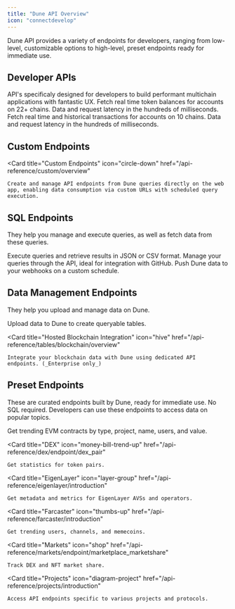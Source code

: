 ```yaml
---
title: "Dune API Overview"
icon: "connectdevelop"
---
```


Dune API provides a variety of endpoints for developers, ranging from low-level, customizable options to high-level, preset endpoints ready for immediate use.

## Developer APIs
  API's specificaly designed for developers to build performant multichain applications with fantastic UX.
  <CardGroup cols={2}>
    <Card
      title="Token Balances"
      icon="circle-down"
      href="../../developer-apis/balances"
    >
      Fetch real time token balances for accounts on 22+ chains. Data and request latency in the hundreds of milliseconds.
    </Card>
    <Card
      title="Transactions"
      icon="circle-down"
      href="../../developer-apis/transactions"
    >
      Fetch real time and historical transactions for accounts on 10 chains. Data and request latency in the hundreds of milliseconds.
    </Card>
  </CardGroup>

## Custom Endpoints
  <Card
    title="Custom Endpoints"
    icon="circle-down"
    href="/api-reference/custom/overview"
  >
    Create and manage API endpoints from Dune queries directly on the web app, enabling data consumption via custom URLs with scheduled query execution.
  </Card>

## SQL Endpoints
They help you manage and execute queries, as well as fetch data from these queries.

<CardGroup cols={3}>
  <Card
    title="Executions and Results"
    icon="cloud-arrow-down"
    href="/api-reference/executions/execution-object"
  >
    Execute queries and retrieve results in JSON or CSV format.
  </Card>
  <Card
    title="Query Management"
    icon="floppy-disk"
    href="/api-reference/queries/endpoint/query-object"
  >
    Manage your queries through the API, ideal for integration with GitHub.
  </Card>
  <Card title="Webhooks" icon="webhook" href="/api-reference/webhooks/webhook">
    Push Dune data to your webhooks on a custom schedule.
  </Card>
</CardGroup>

## Data Management Endpoints
They help you upload and manage data on Dune.

<CardGroup cols={2}>
  <Card
    title="Table Management"
    icon="upload"
    href="/api-reference/tables/endpoint/overview"
  >
    Upload data to Dune to create queryable tables.
  </Card>

  <Card
    title="Hosted Blockchain Integration"
    icon="hive"
    href="/api-reference/tables/blockchain/overview"
  >
    Integrate your blockchain data with Dune using dedicated API endpoints. (_Enterprise only_)
  </Card>
</CardGroup>

## Preset Endpoints
These are curated endpoints built by Dune, ready for immediate use. No SQL required. Developers can use these endpoints to access data on popular topics.

<CardGroup cols={3}>
  <Card
    title="Contracts"
    icon="file-contract"
    href="/api-reference/evm/endpoint/contracts"
  >
    Get trending EVM contracts by type, project, name, users, and value.
  </Card>
  
  <Card
    title="DEX"
    icon="money-bill-trend-up"
    href="/api-reference/dex/endpoint/dex_pair"
  >
    Get statistics for token pairs.
  </Card>
  
  <Card
    title="EigenLayer"
    icon="layer-group"
    href="/api-reference/eigenlayer/introduction"
  >
    Get metadata and metrics for EigenLayer AVSs and operators.
  </Card>

  <Card
    title="Farcaster"
    icon="thumbs-up"
    href="/api-reference/farcaster/introduction"
  >
    Get trending users, channels, and memecoins.
  </Card>

  <Card
    title="Markets"
    icon="shop"
    href="/api-reference/markets/endpoint/marketplace_marketshare"
  >
    Track DEX and NFT market share.
  </Card>

  <Card
    title="Projects"
    icon="diagram-project"
    href="/api-reference/projects/introduction"
  >
    Access API endpoints specific to various projects and protocols.
  </Card>
</CardGroup>
